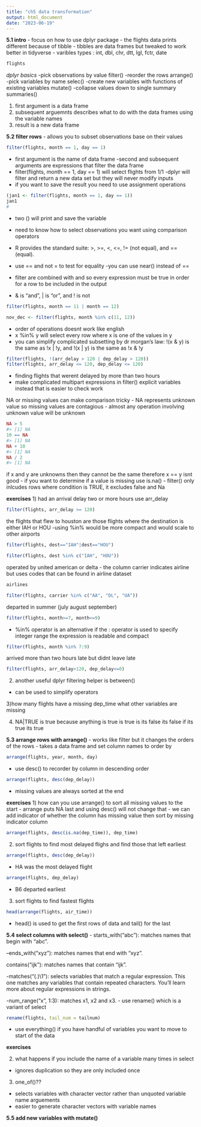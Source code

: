 ```yaml
---
title: "ch5 data transformation"
output: html_document
date: "2023-06-19"
---
```


**5.1 intro**
- focus on how to use dplyr package 
- the flights data prints different because of tibble
- tibbles are data frames but tweaked to work better in tidyverse 
- varibles types : int, dbl, chr, dtt, lgl, fctr, date
```r
flights
```


*dplyr basics*
-pick observations by value filter()
-reorder the rows arrange()
-pick variables by name selec()
-create new variables with functions of existing variables mutate()
-collapse values down to single summary summaries()

1) first argument is a data frame 
2) subsequent arguemnts describes what to do with the data frames using the variable names 
3) result is a new data frame 

**5.2 filter rows**
- allows you to subset observations base on their values 
```r
filter(flights, month == 1, day == 1)
```

- first argument is the name of data frame
-second and subsequent arguments are expressions that filter the data frame 
- filter(flights, month == 1, day == 1) will select flights from 1/1
-dplyr will filter and return a new data set but they will never modify inputs
- if you want to save the result you need to use assignment operations 
```r
(jan1 <- filter(flights, month == 1, day == 1))
jan1
#
```
- two () will print and save the variable 
- need to know how to select observations you want using comparison operators 
- R provides the standard suite: >, >=, <, <=, != (not equal), and == (equal).
- use == and not = to test for equality
-you can use near() instead of == 

- filter are combined with and so every expression must be true in order for a row to be included in the output
- & is “and”, | is “or”, and ! is not

```r
filter(flights, month == 11 | month == 12)
```
```r
nov_dec <- filter(flights, month %in% c(11, 12))
```

- order of operations doesnt work like english 
- x %in% y will select every row where x is one of the values in y
- you can simplify complicated subsetting by dr morgan's law: !(x & y) is the same as !x | !y, and !(x | y) is the same as !x & !y
```r
filter(flights, !(arr_delay > 120 | dep_delay > 120))
filter(flights, arr_delay <= 120, dep_delay <= 120)
```
- finding flights that werent delayed by more than two hours 
- make complicated multipart expressions in filter() explicit variables instead that is easier to check work 

NA or missing values can make comparison tricky 
- NA represents unknown value so missing values are contagious
- almost any operation involving unknown value will be unknown 
```r
NA > 5
#> [1] NA
10 == NA
#> [1] NA
NA + 10
#> [1] NA
NA / 2
#> [1] NA
```
if x and y are unknowns then they cannot be the same therefore x == y isnt good 
- if you want to determine if a value is missing use is.na()
- filter() only inlcudes rows where condition is TRUE, it excludes false and Na

**exercises**
1) had an arrival delay two or more hours 
use arr_delay 
```r
filter(flights, arr_delay >= 120)
```
the flights that flew to houston are those flights where the destination is either IAH or HOU
-using %in% would be more compact and would scale to other airports 
```r
filter(flights, dest=="IAH"|dest=="HOU")
```
```r
filter(flights, dest %in% c("IAH", "HOU"))
```

operated by united american or delta 
- the column carrier indicates airline but uses codes that can be found in airline dataset 
```r
airlines
```
```r
filter(flights, carrier %in% c("AA", "DL", "UA"))
```

departed in summer (july august september)
```r
filter(flights, month>=7, month<=9)
```
- %in% operator is an alternative if the : operator is used to specify integer range the expression is readable and compact
```r
filter(flights, month %in% 7:9)
```

arrived more than two hours late but didnt leave late 
```r
filter(flights, arr_delay>120, dep_delay<=0)
```

2) another useful dplyr filtering helper is between()
- can be used to simplify operators 

3)how many flights have a missing dep_time what other variables are missing 

4) NA|TRUE is true because anything is true is true 
is its false its false if its true its true 

**5.3 arrange rows with arrange()**
- works like filter but it changes the orders of the rows 
- takes a data frame and set column names to order by
```r
arrange(flights, year, month, day)
```

- use desc() to recorder by column in descending order 
```r
arrange(flights, desc(dep_delay))
```

- missing values are always sorted at the end 

**exercises**
1) how can you use arrange() to sort all missing values to the start
- arrange puts NA last and using desc() will not change that 
- we can add indicator of whether the column has missing value then sort by missing indicator column 
```r
arrange(flights, desc(is.na(dep_time)), dep_time)
```

2) sort flights to find most delayed flighs and find those that left earliest 

```r
arrange(flights, desc(dep_delay))
``` 
- HA was the most delayed flight 

```r
arrange(flights, dep_delay)
```
- B6 departed earliest

3) sort flights to find fastest flights 
```r
head(arrange(flights, air_time))
```

- head() is used to get the first rows of data and tail() for the last 

**5.4 select columns with select()**
- starts_with("abc"): matches names that begin with “abc”.

--ends_with("xyz"): matches names that end with “xyz”.

contains("ijk"): matches names that contain “ijk”.

-matches("(.)\\1"): selects variables that match a regular expression. This one matches any variables that contain repeated characters. You’ll learn more about regular expressions in strings.

-num_range("x", 1:3): matches x1, x2 and x3.
- use rename() which is a variant of select 
```r
rename(flights, tail_num = tailnum)
```

- use everything() if you have handful of variables you want to move to start of the data 

**exercises**

2) what happens if you include the name of a variable many times in select
- ignores duplication so they are only included once 

3) one_of()?? 
- selects variables with character vector rather than unquoted variable name arguements 
- easier to generate character vectors with variable names 

**5.5 add new variables with mutate()**